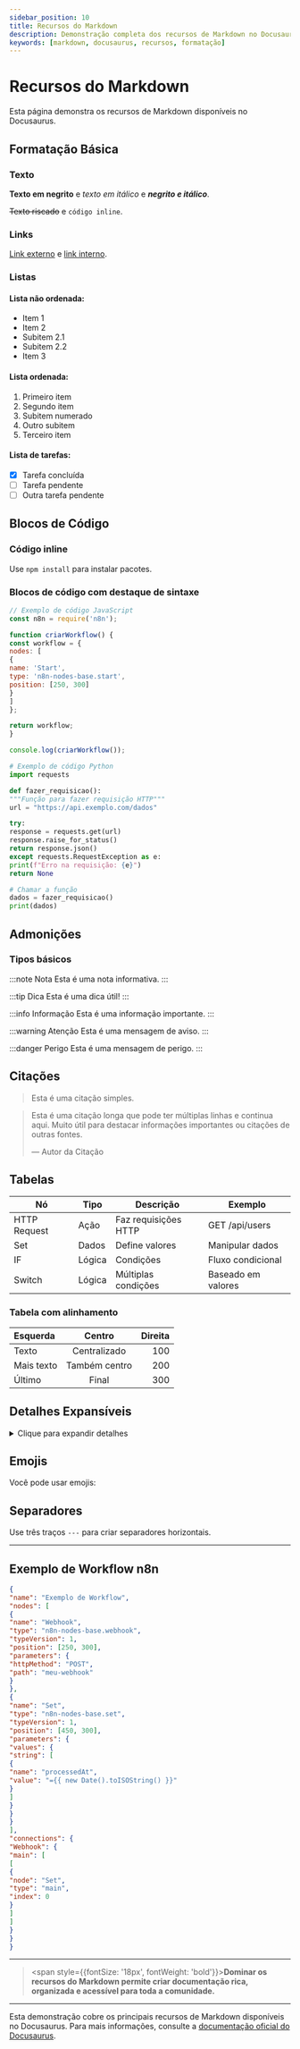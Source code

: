 ---
sidebar_position: 10
title: Recursos do Markdown
description: Demonstração completa dos recursos de Markdown no Docusaurus
keywords: [markdown, docusaurus, recursos, formatação]
---

# <IonicIcon name="logo-markdown" size={32} color="#ea4b71" /> Recursos do Markdown

Esta página demonstra os recursos de Markdown disponíveis no Docusaurus.

## <IonicIcon name="text-outline" size={24} color="#ea4b71" /> Formatação Básica

### <IonicIcon name="create-outline" size={20} color="#10b981" /> Texto

**Texto em negrito** e *texto em itálico* e ***negrito e itálico***.

~~Texto riscado~~ e `código inline`.

### <IonicIcon name="link-outline" size={20} color="#10b981" /> Links

<IonicIcon name="open-outline" size={16} color="#6b7280" /> [Link externo](https://n8n.io) e <IonicIcon name="document-outline" size={16} color="#6b7280" /> [link interno](./intro).

### <IonicIcon name="list-outline" size={20} color="#10b981" /> Listas

#### <IonicIcon name="ellipse-outline" size={16} color="#6b7280" /> Lista não ordenada:
- Item 1
- Item 2
- Subitem 2.1
- Subitem 2.2
- Item 3

#### <IonicIcon name="list-outline" size={16} color="#6b7280" /> Lista ordenada:
1. Primeiro item
2. Segundo item
1. Subitem numerado
2. Outro subitem
3. Terceiro item

#### <IonicIcon name="checkbox-outline" size={16} color="#6b7280" /> Lista de tarefas:
- [x] Tarefa concluída
- [ ] Tarefa pendente
- [ ] Outra tarefa pendente

## <IonicIcon name="code-outline" size={24} color="#ea4b71" /> Blocos de Código

### <IonicIcon name="code-slash-outline" size={20} color="#10b981" /> Código inline
Use `npm install` para instalar pacotes.

### <IonicIcon name="terminal-outline" size={20} color="#10b981" /> Blocos de código com destaque de sintaxe

```javascript title="exemplo.js"
// Exemplo de código JavaScript
const n8n = require('n8n');

function criarWorkflow() {
const workflow = {
nodes: [
{
name: 'Start',
type: 'n8n-nodes-base.start',
position: [250, 300]
}
]
};

return workflow;
}

console.log(criarWorkflow());
```

```python title="exemplo.py"
# Exemplo de código Python
import requests

def fazer_requisicao():
"""Função para fazer requisição HTTP"""
url = "https://api.exemplo.com/dados"

try:
response = requests.get(url)
response.raise_for_status()
return response.json()
except requests.RequestException as e:
print(f"Erro na requisição: {e}")
return None

# Chamar a função
dados = fazer_requisicao()
print(dados)
```

## <IonicIcon name="alert-circle-outline" size={24} color="#ea4b71" /> Admonições

### <IonicIcon name="shapes-outline" size={20} color="#10b981" /> Tipos básicos

:::note Nota
<IonicIcon name="information-circle-outline" size={16} color="#6b7280" /> Esta é uma nota informativa.
:::

:::tip Dica
<IonicIcon name="bulb-outline" size={16} color="#6b7280" /> Esta é uma dica útil!
:::

:::info Informação
<IonicIcon name="help-circle-outline" size={16} color="#6b7280" /> Esta é uma informação importante.
:::

:::warning Atenção
<IonicIcon name="warning-outline" size={16} color="#6b7280" /> Esta é uma mensagem de aviso.
:::

:::danger Perigo
<IonicIcon name="skull-outline" size={16} color="#6b7280" /> Esta é uma mensagem de perigo.
:::

## <IonicIcon name="chatbubble-outline" size={24} color="#ea4b71" /> Citações

> <IonicIcon name="quote-outline" size={16} color="#6b7280" /> Esta é uma citação simples.

> <IonicIcon name="quote-outline" size={16} color="#6b7280" /> Esta é uma citação longa que pode ter múltiplas linhas
> e continua aqui. Muito útil para destacar informações
> importantes ou citações de outras fontes.
>
> — Autor da Citação

## <IonicIcon name="grid-outline" size={24} color="#ea4b71" /> Tabelas

| Nó | Tipo | Descrição | Exemplo |
|---------|------|-----------|---------|
| HTTP Request | Ação | Faz requisições HTTP | GET /api/users |
| Set | Dados | Define valores | Manipular dados |
| IF | Lógica | Condições | Fluxo condicional |
| Switch | Lógica | Múltiplas condições | Baseado em valores |

### <IonicIcon name="resize-outline" size={20} color="#10b981" /> Tabela com alinhamento

| Esquerda | Centro | Direita |
|:---------|:------:|--------:|
| Texto | Centralizado | 100 |
| Mais texto | Também centro | 200 |
| Último | Final | 300 |

## <IonicIcon name="chevron-down-outline" size={24} color="#ea4b71" /> Detalhes Expansíveis

<details>
<summary><IonicIcon name="eye-outline" size={16} color="#6b7280" /> Clique para expandir detalhes</summary>

Este é o conteúdo dentro do bloco de detalhes. Você pode colocar:

- <IonicIcon name="list-outline" size={16} color="#6b7280" /> Listas
- <IonicIcon name="text-outline" size={16} color="#6b7280" /> **Texto formatado**
- <IonicIcon name="code-outline" size={16} color="#6b7280" /> `Código`

```javascript
// Até mesmo blocos de código
console.log("Conteúdo oculto revelado!");
```

</details>

## <IonicIcon name="happy-outline" size={24} color="#ea4b71" /> Emojis

Você pode usar emojis: <IonicIcon name="heart-outline" size={16} color="#ea4b71" /> <IonicIcon name="thumbs-up-outline" size={16} color="#ea4b71" /> <IonicIcon name="star-outline" size={16} color="#ea4b71" />

## <IonicIcon name="remove-outline" size={24} color="#ea4b71" /> Separadores

Use três traços `---` para criar separadores horizontais.

---

## <IonicIcon name="git-network-outline" size={24} color="#ea4b71" /> Exemplo de Workflow n8n

```json
{
"name": "Exemplo de Workflow",
"nodes": [
{
"name": "Webhook",
"type": "n8n-nodes-base.webhook",
"typeVersion": 1,
"position": [250, 300],
"parameters": {
"httpMethod": "POST",
"path": "meu-webhook"
}
},
{
"name": "Set",
"type": "n8n-nodes-base.set",
"typeVersion": 1,
"position": [450, 300],
"parameters": {
"values": {
"string": [
{
"name": "processedAt",
"value": "={{ new Date().toISOString() }}"
}
]
}
}
}
],
"connections": {
"Webhook": {
"main": [
[
{
"node": "Set",
"type": "main",
"index": 0
}
]
]
}
}
}
```

---

> <span style={{fontSize: '18px', fontWeight: 'bold'}}>**Dominar os recursos do Markdown permite criar documentação rica, organizada e acessível para toda a comunidade.**</span>

---

Esta demonstração cobre os principais recursos de Markdown disponíveis no Docusaurus. Para mais informações, consulte a [documentação oficial do Docusaurus](https://docusaurus.io/docs/markdown-features). 
